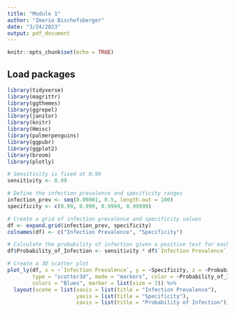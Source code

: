 ```yaml
---
title: "Module 1"
author: "Imerio Bischofsberger"
date: "3/24/2023"
output: pdf_document
---
```


```r
knitr::opts_chunk$set(echo = TRUE)
```

## Load packages

```r
library(tidyverse)
library(magrittr)
library(ggthemes)
library(ggrepel)
library(janitor)
library(knitr)
library(Hmisc)
library(palmerpenguins)
library(ggpubr)
library(ggplot2)
library(broom)
library(plotly)
```

```r
# Sensitivity is fixed at 0.99
sensitivity <- 0.99

# Define the infection prevalence and specificity ranges
infection_prev <- seq(0.00001, 0.5, length.out = 100)
specificity <- c(0.99, 0.999, 0.9999, 0.99999)

# Create a grid of infection prevalence and specificity values
df <- expand.grid(infection_prev, specificity)
colnames(df) <- c("Infection Prevalence", "Specificity")

# Calculate the probability of infection given a positive test for each combination of infection prevalence and specificity
df$Probability_of_Infection <- sensitivity * df$`Infection Prevalence` / (sensitivity * df$`Infection Prevalence` + (1 - df$Specificity) * (1 - df$`Infection Prevalence`))

# Create a 3D scatter plot
plot_ly(df, x = ~`Infection Prevalence`, y = ~Specificity, z = ~Probability_of_Infection, 
        type = "scatter3d", mode = "markers", color = ~Probability_of_Infection,
        colors = "Blues", marker = list(size = 3)) %>% 
  layout(scene = list(xaxis = list(title = "Infection Prevalence"),
                      yaxis = list(title = "Specificity"),
                      zaxis = list(title = "Probability of Infection")))

```
